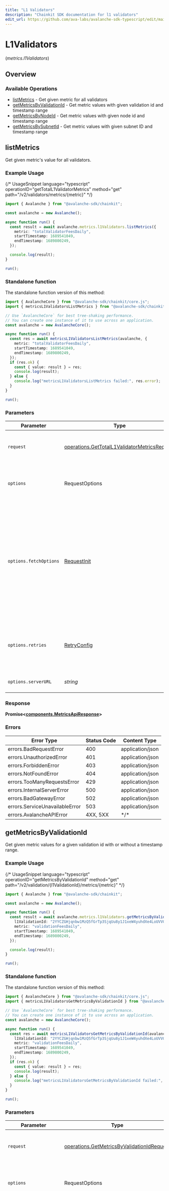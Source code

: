 ```yaml
---
title: "L1 Validators"
description: "Chainkit SDK documentation for l1 validators"
edit_url: https://github.com/ava-labs/avalanche-sdk-typescript/edit/main/chainkit/docs/sdks/l1validators/README.md
---
```


# L1Validators
(*metrics.l1Validators*)

## Overview

### Available Operations

* [listMetrics](#listmetrics) - Get given metric for all validators
* [getMetricsByValidationId](#getmetricsbyvalidationid) - Get metric values with given validation id and timestamp range
* [getMetricsByNodeId](#getmetricsbynodeid) - Get metric values with given node id and timestamp range
* [getMetricsBySubnetId](#getmetricsbysubnetid) - Get metric values with given subnet ID and timestamp range

## listMetrics

Get given metric's value for all validators.

### Example Usage

{/*  UsageSnippet language="typescript" operationID="getTotalL1ValidatorMetrics" method="get" path="/v2/validators/metrics/\{metric\}"  */}
```typescript
import { Avalanche } from "@avalanche-sdk/chainkit";

const avalanche = new Avalanche();

async function run() {
  const result = await avalanche.metrics.l1Validators.listMetrics({
    metric: "totalValidatorFeesDaily",
    startTimestamp: 1689541049,
    endTimestamp: 1689800249,
  });

  console.log(result);
}

run();
```

### Standalone function

The standalone function version of this method:

```typescript
import { AvalancheCore } from "@avalanche-sdk/chainkit/core.js";
import { metricsL1ValidatorsListMetrics } from "@avalanche-sdk/chainkit/funcs/metricsL1ValidatorsListMetrics.js";

// Use `AvalancheCore` for best tree-shaking performance.
// You can create one instance of it to use across an application.
const avalanche = new AvalancheCore();

async function run() {
  const res = await metricsL1ValidatorsListMetrics(avalanche, {
    metric: "totalValidatorFeesDaily",
    startTimestamp: 1689541049,
    endTimestamp: 1689800249,
  });
  if (res.ok) {
    const { value: result } = res;
    console.log(result);
  } else {
    console.log("metricsL1ValidatorsListMetrics failed:", res.error);
  }
}

run();
```

### Parameters

| Parameter                                                                                                                                                                      | Type                                                                                                                                                                           | Required                                                                                                                                                                       | Description                                                                                                                                                                    |
| ------------------------------------------------------------------------------------------------------------------------------------------------------------------------------ | ------------------------------------------------------------------------------------------------------------------------------------------------------------------------------ | ------------------------------------------------------------------------------------------------------------------------------------------------------------------------------ | ------------------------------------------------------------------------------------------------------------------------------------------------------------------------------ |
| `request`                                                                                                                                                                      | [operations.GetTotalL1ValidatorMetricsRequest](https://github.com/ava-labs/avalanche-sdk-typescript/blob/main/chainkit/models/operations/gettotall1validatormetricsrequest.md)                                                                   | :heavy_check_mark:                                                                                                                                                             | The request object to use for the request.                                                                                                                                     |
| `options`                                                                                                                                                                      | RequestOptions                                                                                                                                                                 | :heavy_minus_sign:                                                                                                                                                             | Used to set various options for making HTTP requests.                                                                                                                          |
| `options.fetchOptions`                                                                                                                                                         | [RequestInit](https://developer.mozilla.org/en-US/docs/Web/API/Request/Request#options)                                                                                        | :heavy_minus_sign:                                                                                                                                                             | Options that are passed to the underlying HTTP request. This can be used to inject extra headers for examples. All `Request` options, except `method` and `body`, are allowed. |
| `options.retries`                                                                                                                                                              | [RetryConfig](https://github.com/ava-labs/avalanche-sdk-typescript/blob/main/chainkit/lib/utils/retryconfig.md)                                                                                                                                  | :heavy_minus_sign:                                                                                                                                                             | Enables retrying HTTP requests under certain failure conditions.                                                                                                               |
| `options.serverURL`                                                                                                                                                            | *string*                                                                                                                                                                       | :heavy_minus_sign:                                                                                                                                                             | An optional server URL to use.                                                                                                                                                 |

### Response

**Promise\<[components.MetricsApiResponse](https://github.com/ava-labs/avalanche-sdk-typescript/blob/main/chainkit/models/components/metricsapiresponse.md)\>**

### Errors

| Error Type                     | Status Code                    | Content Type                   |
| ------------------------------ | ------------------------------ | ------------------------------ |
| errors.BadRequestError         | 400                            | application/json               |
| errors.UnauthorizedError       | 401                            | application/json               |
| errors.ForbiddenError          | 403                            | application/json               |
| errors.NotFoundError           | 404                            | application/json               |
| errors.TooManyRequestsError    | 429                            | application/json               |
| errors.InternalServerError     | 500                            | application/json               |
| errors.BadGatewayError         | 502                            | application/json               |
| errors.ServiceUnavailableError | 503                            | application/json               |
| errors.AvalancheAPIError       | 4XX, 5XX                       | \*/\*                          |

## getMetricsByValidationId

Get given metric values for a given validation id with or without a timestamp range.

### Example Usage

{/*  UsageSnippet language="typescript" operationID="getMetricsByValidationId" method="get" path="/v2/validation/\{l1ValidationId\}/metrics/\{metric\}"  */}
```typescript
import { Avalanche } from "@avalanche-sdk/chainkit";

const avalanche = new Avalanche();

async function run() {
  const result = await avalanche.metrics.l1Validators.getMetricsByValidationId({
    l1ValidationId: "2YYCZGHjqnbw1MzQ5fGrTp3SjqUu8y1J1xeW4yuhdXe4LoUVVG",
    metric: "validationFeesDaily",
    startTimestamp: 1689541049,
    endTimestamp: 1689800249,
  });

  console.log(result);
}

run();
```

### Standalone function

The standalone function version of this method:

```typescript
import { AvalancheCore } from "@avalanche-sdk/chainkit/core.js";
import { metricsL1ValidatorsGetMetricsByValidationId } from "@avalanche-sdk/chainkit/funcs/metricsL1ValidatorsGetMetricsByValidationId.js";

// Use `AvalancheCore` for best tree-shaking performance.
// You can create one instance of it to use across an application.
const avalanche = new AvalancheCore();

async function run() {
  const res = await metricsL1ValidatorsGetMetricsByValidationId(avalanche, {
    l1ValidationId: "2YYCZGHjqnbw1MzQ5fGrTp3SjqUu8y1J1xeW4yuhdXe4LoUVVG",
    metric: "validationFeesDaily",
    startTimestamp: 1689541049,
    endTimestamp: 1689800249,
  });
  if (res.ok) {
    const { value: result } = res;
    console.log(result);
  } else {
    console.log("metricsL1ValidatorsGetMetricsByValidationId failed:", res.error);
  }
}

run();
```

### Parameters

| Parameter                                                                                                                                                                      | Type                                                                                                                                                                           | Required                                                                                                                                                                       | Description                                                                                                                                                                    |
| ------------------------------------------------------------------------------------------------------------------------------------------------------------------------------ | ------------------------------------------------------------------------------------------------------------------------------------------------------------------------------ | ------------------------------------------------------------------------------------------------------------------------------------------------------------------------------ | ------------------------------------------------------------------------------------------------------------------------------------------------------------------------------ |
| `request`                                                                                                                                                                      | [operations.GetMetricsByValidationIdRequest](https://github.com/ava-labs/avalanche-sdk-typescript/blob/main/chainkit/models/operations/getmetricsbyvalidationidrequest.md)                                                                       | :heavy_check_mark:                                                                                                                                                             | The request object to use for the request.                                                                                                                                     |
| `options`                                                                                                                                                                      | RequestOptions                                                                                                                                                                 | :heavy_minus_sign:                                                                                                                                                             | Used to set various options for making HTTP requests.                                                                                                                          |
| `options.fetchOptions`                                                                                                                                                         | [RequestInit](https://developer.mozilla.org/en-US/docs/Web/API/Request/Request#options)                                                                                        | :heavy_minus_sign:                                                                                                                                                             | Options that are passed to the underlying HTTP request. This can be used to inject extra headers for examples. All `Request` options, except `method` and `body`, are allowed. |
| `options.retries`                                                                                                                                                              | [RetryConfig](https://github.com/ava-labs/avalanche-sdk-typescript/blob/main/chainkit/lib/utils/retryconfig.md)                                                                                                                                  | :heavy_minus_sign:                                                                                                                                                             | Enables retrying HTTP requests under certain failure conditions.                                                                                                               |
| `options.serverURL`                                                                                                                                                            | *string*                                                                                                                                                                       | :heavy_minus_sign:                                                                                                                                                             | An optional server URL to use.                                                                                                                                                 |

### Response

**Promise\<[components.MetricsApiResponse](https://github.com/ava-labs/avalanche-sdk-typescript/blob/main/chainkit/models/components/metricsapiresponse.md)\>**

### Errors

| Error Type                     | Status Code                    | Content Type                   |
| ------------------------------ | ------------------------------ | ------------------------------ |
| errors.BadRequestError         | 400                            | application/json               |
| errors.UnauthorizedError       | 401                            | application/json               |
| errors.ForbiddenError          | 403                            | application/json               |
| errors.NotFoundError           | 404                            | application/json               |
| errors.TooManyRequestsError    | 429                            | application/json               |
| errors.InternalServerError     | 500                            | application/json               |
| errors.BadGatewayError         | 502                            | application/json               |
| errors.ServiceUnavailableError | 503                            | application/json               |
| errors.AvalancheAPIError       | 4XX, 5XX                       | \*/\*                          |

## getMetricsByNodeId

Get given metric values for a given node id with or without a timestamp range.

### Example Usage

{/*  UsageSnippet language="typescript" operationID="getMetricsByNodeId" method="get" path="/v2/validator/\{nodeId\}/metrics/\{metric\}"  */}
```typescript
import { Avalanche } from "@avalanche-sdk/chainkit";

const avalanche = new Avalanche();

async function run() {
  const result = await avalanche.metrics.l1Validators.getMetricsByNodeId({
    metric: "perNodeDailyFeesPaid",
    startTimestamp: 1689541049,
    endTimestamp: 1689800249,
    nodeId: "NodeID-JQPadXEMWtRtJyXrisyDNWuXKSjSf9D36",
  });

  console.log(result);
}

run();
```

### Standalone function

The standalone function version of this method:

```typescript
import { AvalancheCore } from "@avalanche-sdk/chainkit/core.js";
import { metricsL1ValidatorsGetMetricsByNodeId } from "@avalanche-sdk/chainkit/funcs/metricsL1ValidatorsGetMetricsByNodeId.js";

// Use `AvalancheCore` for best tree-shaking performance.
// You can create one instance of it to use across an application.
const avalanche = new AvalancheCore();

async function run() {
  const res = await metricsL1ValidatorsGetMetricsByNodeId(avalanche, {
    metric: "perNodeDailyFeesPaid",
    startTimestamp: 1689541049,
    endTimestamp: 1689800249,
    nodeId: "NodeID-JQPadXEMWtRtJyXrisyDNWuXKSjSf9D36",
  });
  if (res.ok) {
    const { value: result } = res;
    console.log(result);
  } else {
    console.log("metricsL1ValidatorsGetMetricsByNodeId failed:", res.error);
  }
}

run();
```

### Parameters

| Parameter                                                                                                                                                                      | Type                                                                                                                                                                           | Required                                                                                                                                                                       | Description                                                                                                                                                                    |
| ------------------------------------------------------------------------------------------------------------------------------------------------------------------------------ | ------------------------------------------------------------------------------------------------------------------------------------------------------------------------------ | ------------------------------------------------------------------------------------------------------------------------------------------------------------------------------ | ------------------------------------------------------------------------------------------------------------------------------------------------------------------------------ |
| `request`                                                                                                                                                                      | [operations.GetMetricsByNodeIdRequest](https://github.com/ava-labs/avalanche-sdk-typescript/blob/main/chainkit/models/operations/getmetricsbynodeidrequest.md)                                                                                   | :heavy_check_mark:                                                                                                                                                             | The request object to use for the request.                                                                                                                                     |
| `options`                                                                                                                                                                      | RequestOptions                                                                                                                                                                 | :heavy_minus_sign:                                                                                                                                                             | Used to set various options for making HTTP requests.                                                                                                                          |
| `options.fetchOptions`                                                                                                                                                         | [RequestInit](https://developer.mozilla.org/en-US/docs/Web/API/Request/Request#options)                                                                                        | :heavy_minus_sign:                                                                                                                                                             | Options that are passed to the underlying HTTP request. This can be used to inject extra headers for examples. All `Request` options, except `method` and `body`, are allowed. |
| `options.retries`                                                                                                                                                              | [RetryConfig](https://github.com/ava-labs/avalanche-sdk-typescript/blob/main/chainkit/lib/utils/retryconfig.md)                                                                                                                                  | :heavy_minus_sign:                                                                                                                                                             | Enables retrying HTTP requests under certain failure conditions.                                                                                                               |
| `options.serverURL`                                                                                                                                                            | *string*                                                                                                                                                                       | :heavy_minus_sign:                                                                                                                                                             | An optional server URL to use.                                                                                                                                                 |

### Response

**Promise\<[components.MetricsApiResponse](https://github.com/ava-labs/avalanche-sdk-typescript/blob/main/chainkit/models/components/metricsapiresponse.md)\>**

### Errors

| Error Type                     | Status Code                    | Content Type                   |
| ------------------------------ | ------------------------------ | ------------------------------ |
| errors.BadRequestError         | 400                            | application/json               |
| errors.UnauthorizedError       | 401                            | application/json               |
| errors.ForbiddenError          | 403                            | application/json               |
| errors.NotFoundError           | 404                            | application/json               |
| errors.TooManyRequestsError    | 429                            | application/json               |
| errors.InternalServerError     | 500                            | application/json               |
| errors.BadGatewayError         | 502                            | application/json               |
| errors.ServiceUnavailableError | 503                            | application/json               |
| errors.AvalancheAPIError       | 4XX, 5XX                       | \*/\*                          |

## getMetricsBySubnetId

Get given metric values for a given subnet ID with or without a timestamp range.

### Example Usage

{/*  UsageSnippet language="typescript" operationID="getMetricsBySubnetId" method="get" path="/v2/subnet/\{subnetId\}/metrics/\{metric\}"  */}
```typescript
import { Avalanche } from "@avalanche-sdk/chainkit";

const avalanche = new Avalanche();

async function run() {
  const result = await avalanche.metrics.l1Validators.getMetricsBySubnetId({
    metric: "perSubnetDailyFeesPaid",
    startTimestamp: 1689541049,
    endTimestamp: 1689800249,
    subnetId: "eYwmVU67LmSfZb1RwqCMhBYkFyG8ftxn6jAwqzFmxC9STBWLC",
  });

  console.log(result);
}

run();
```

### Standalone function

The standalone function version of this method:

```typescript
import { AvalancheCore } from "@avalanche-sdk/chainkit/core.js";
import { metricsL1ValidatorsGetMetricsBySubnetId } from "@avalanche-sdk/chainkit/funcs/metricsL1ValidatorsGetMetricsBySubnetId.js";

// Use `AvalancheCore` for best tree-shaking performance.
// You can create one instance of it to use across an application.
const avalanche = new AvalancheCore();

async function run() {
  const res = await metricsL1ValidatorsGetMetricsBySubnetId(avalanche, {
    metric: "perSubnetDailyFeesPaid",
    startTimestamp: 1689541049,
    endTimestamp: 1689800249,
    subnetId: "eYwmVU67LmSfZb1RwqCMhBYkFyG8ftxn6jAwqzFmxC9STBWLC",
  });
  if (res.ok) {
    const { value: result } = res;
    console.log(result);
  } else {
    console.log("metricsL1ValidatorsGetMetricsBySubnetId failed:", res.error);
  }
}

run();
```

### Parameters

| Parameter                                                                                                                                                                      | Type                                                                                                                                                                           | Required                                                                                                                                                                       | Description                                                                                                                                                                    |
| ------------------------------------------------------------------------------------------------------------------------------------------------------------------------------ | ------------------------------------------------------------------------------------------------------------------------------------------------------------------------------ | ------------------------------------------------------------------------------------------------------------------------------------------------------------------------------ | ------------------------------------------------------------------------------------------------------------------------------------------------------------------------------ |
| `request`                                                                                                                                                                      | [operations.GetMetricsBySubnetIdRequest](https://github.com/ava-labs/avalanche-sdk-typescript/blob/main/chainkit/models/operations/getmetricsbysubnetidrequest.md)                                                                               | :heavy_check_mark:                                                                                                                                                             | The request object to use for the request.                                                                                                                                     |
| `options`                                                                                                                                                                      | RequestOptions                                                                                                                                                                 | :heavy_minus_sign:                                                                                                                                                             | Used to set various options for making HTTP requests.                                                                                                                          |
| `options.fetchOptions`                                                                                                                                                         | [RequestInit](https://developer.mozilla.org/en-US/docs/Web/API/Request/Request#options)                                                                                        | :heavy_minus_sign:                                                                                                                                                             | Options that are passed to the underlying HTTP request. This can be used to inject extra headers for examples. All `Request` options, except `method` and `body`, are allowed. |
| `options.retries`                                                                                                                                                              | [RetryConfig](https://github.com/ava-labs/avalanche-sdk-typescript/blob/main/chainkit/lib/utils/retryconfig.md)                                                                                                                                  | :heavy_minus_sign:                                                                                                                                                             | Enables retrying HTTP requests under certain failure conditions.                                                                                                               |
| `options.serverURL`                                                                                                                                                            | *string*                                                                                                                                                                       | :heavy_minus_sign:                                                                                                                                                             | An optional server URL to use.                                                                                                                                                 |

### Response

**Promise\<[components.MetricsApiResponse](https://github.com/ava-labs/avalanche-sdk-typescript/blob/main/chainkit/models/components/metricsapiresponse.md)\>**

### Errors

| Error Type                     | Status Code                    | Content Type                   |
| ------------------------------ | ------------------------------ | ------------------------------ |
| errors.BadRequestError         | 400                            | application/json               |
| errors.UnauthorizedError       | 401                            | application/json               |
| errors.ForbiddenError          | 403                            | application/json               |
| errors.NotFoundError           | 404                            | application/json               |
| errors.TooManyRequestsError    | 429                            | application/json               |
| errors.InternalServerError     | 500                            | application/json               |
| errors.BadGatewayError         | 502                            | application/json               |
| errors.ServiceUnavailableError | 503                            | application/json               |
| errors.AvalancheAPIError       | 4XX, 5XX                       | \*/\*                          |